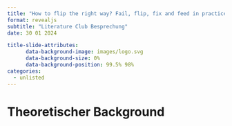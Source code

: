 ```yaml
---
title: "How to flip the right way? Fail, flip, fix and feed in practice."
format: revealjs
subtitle: "Literature Club Besprechung"
date: 30 01 2024

title-slide-attributes: 
      data-background-image: images/logo.svg
      data-background-size: 0%
      data-background-position: 99.5% 98%
categories:
  - unlisted
---
```


# Theoretischer Background



